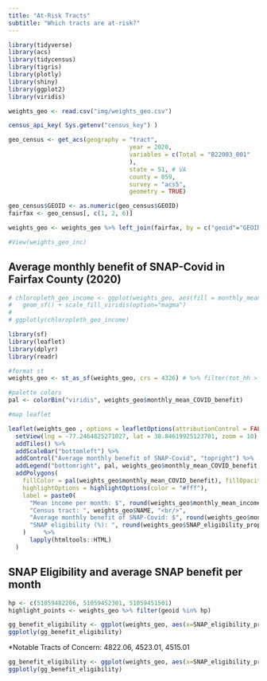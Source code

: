 ```yaml
---
title: "At-Risk Tracts"
subtitle: "Which tracts are at-risk?"
---
```


```r
library(tidyverse)
library(acs)
library(tidycensus)
library(tigris)
library(plotly)
library(shiny)
library(ggplot2)
library(viridis)

weights_geo <- read.csv("img/weights_geo.csv")

census_api_key( Sys.getenv("census_key") )

geo_census <- get_acs(geography = "tract",
                                  year = 2020,
                                  variables = c(Total = "B22003_001"
                                  ),
                                  state = 51, # VA
                                  county = 059,
                                  survey = "acs5",
                                  geometry = TRUE)

geo_census$GEOID <- as.numeric(geo_census$GEOID)
fairfax <- geo_census[, c(1, 2, 6)]

weights_geo <- weights_geo %>% left_join(fairfax, by = c("geoid"="GEOID"))

#View(weights_geo_inc)
```

## Average monthly benefit of SNAP-Covid in Fairfax County (2020)

```r
# chloropleth_geo_income <- ggplot(weights_geo, aes(fill = monthly_mean_income, label = NAME, label2 = monthly_mean_SNAP_benefit, label3 = monthly_mean_COVID_benefit, label4 = average_hh_size, geometry=geometry)) +
#   geom_sf() + scale_fill_viridis(option="magma")
# 
# ggplotly(chloropleth_geo_income)
```




```r
library(sf)
library(leaflet)
library(dplyr)
library(readr)

#format st
weights_geo <- st_as_sf(weights_geo, crs = 4326) # %>% filter(tot_hh > 10)

#palette colors
pal <- colorBin("viridis", weights_geo$monthly_mean_COVID_benefit)

#map leaflet

leaflet(weights_geo , options = leafletOptions(attributionControl = FALSE)) %>%
  setView(lng = -77.2464825271027, lat = 38.84619925123701, zoom = 10) %>%  
  addTiles() %>%
  addScaleBar("bottomleft") %>%
  addControl("Average monthly benefit of SNAP-Covid", "topright") %>%
  addLegend("bottomright", pal, weights_geo$monthly_mean_COVID_benefit, opacity = .7) %>%
  addPolygons(
    fillColor = pal(weights_geo$monthly_mean_COVID_benefit), fillOpacity = .7, weight = 1, color = "#000",
    highlightOptions = highlightOptions(color = "#fff"),
    label = paste0(
      "Mean income per month: $", round(weights_geo$monthly_mean_income,2) ,  "<br/>", 
      "Census tract: ", weights_geo$NAME, "<br/>",
      "Average monthly benefit of SNAP-Covid: $", round(weights_geo$monthly_mean_COVID_benefit,2), "<br/>",
      "SNAP eligibility (%): ", round(weights_geo$SNAP_eligibility_proportion, 3)
    )     %>%
      lapply(htmltools::HTML)
  ) 

```


## SNAP Eligibility and average SNAP benefit per month

```r
hp <- c(51059482206, 51059452301, 51059451501)
highlight_points <- weights_geo %>% filter(geoid %in% hp)
```

```r
gg_benefit_eligibility <- ggplot(weights_geo, aes(x=SNAP_eligibility_proportion, y=monthly_mean_SNAP_benefit, label = NAME, label2 = households_represented, label3 = average_hh_size)) + geom_point(color="#232D4B") + labs(title = "SNAP Eligibility Proportion vs Monthly Mean SNAP Benefit per Household")
ggplotly(gg_benefit_eligibility)
```

*Notable Tracts of Concern: 4822.06, 4523.01, 4515.01

```r
gg_benefit_eligibility <- ggplot(weights_geo, aes(x=SNAP_eligibility_proportion, y=monthly_mean_SNAP_benefit / average_hh_size, label = NAME, label2 = households_represented)) + geom_point(color="#232D4B") + labs(title = "SNAP Eligibility Proportion vs Monthly Mean SNAP Benefit per Person", y = "Monthly Mean SNAP Benefit / Average Household Size") + geom_point(data=highlight_points, aes(x=SNAP_eligibility_proportion, y=monthly_mean_SNAP_benefit / average_hh_size), color="#F84C1E", size=2)
ggplotly(gg_benefit_eligibility)
```